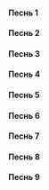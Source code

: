 #### Песнь 1

<MdxLoader src="KanonAndKrit/Pesn14" lang={props.lang} />

#### Песнь 2

<MdxLoader src="KanonAndKrit/Pesn24" lang={props.lang} />

#### Песнь 3

<MdxLoader src="KanonAndKrit/Pesn34" lang={props.lang} />

#### Песнь 4

<MdxLoader src="KanonAndKrit/Pesn44" lang={props.lang} />

#### Песнь 5

<MdxLoader src="KanonAndKrit/Pesn54" lang={props.lang} />

#### Песнь 6

<MdxLoader src="KanonAndKrit/Pesn64" lang={props.lang} />

#### Песнь 7

<MdxLoader src="KanonAndKrit/Pesn74" lang={props.lang} />

#### Песнь 8

<MdxLoader src="KanonAndKrit/Pesn84" lang={props.lang} />

#### Песнь 9

<MdxLoader src="KanonAndKrit/Pesn94" lang={props.lang} />
